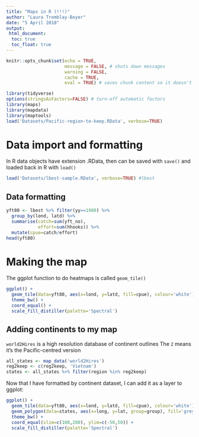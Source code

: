 ```yaml
---
title: "Maps in R (!!!)"
author: "Laura Tremblay-Boyer"
date: "5 April 2018"
output: 
 html_document: 
  toc: true
  toc_float: true
---
```


```r
knitr::opts_chunk$set(echo = TRUE, 
                      message = FALSE, # shuts down messages
                      warning = FALSE, 
                      cache = TRUE,
                      eval = TRUE) # saves chunk content so it doesn't rerun everytime
```

```r
library(tidyverse)
options(stringsAsFactors=FALSE) # turn-off automatic factors
library(maps)
library(mapdata)
library(maptools)
load('Datasets/Pacific-region-to-keep.RData', verbose=TRUE)
```

# Data import and formatting
In R data objects have extension .RData, then can be saved with `save()` and loaded back in R with `load()`

```r
load('Datasets/lbest-sample.RData', verbose=TRUE) #lbest
```

## Data formatting
```r
yft80 <- lbest %>% filter(yy==1980) %>%
  group_by(lond, latd) %>% 
  summarise(catch=sum(yft_no), 
            effort=sum(hhooks)) %>%
  mutate(cpue=catch/effort)
head(yft80)
```

# Making the map 
The ggplot function to do heatmaps is called `geom_tile()`
```r
ggplot() + 
  geom_tile(data=yft80, aes(x=lond, y=latd, fill=cpue), colour='white') +
  theme_bw() + 
  coord_equal() + 
  scale_fill_distiller(palette='Spectral')
```

## Adding continents to my map 
`world2Hires` is a high resolution database of continent outlines
The `2` means it's the Pacific-centred version
```r
all_states <- map_data('world2Hires')
reg2keep <- c(reg2keep, 'Vietnam')
states <- all_states %>% filter(region %in% reg2keep)
```

Now that I have formatted by continent dataset, I can add it 
as a layer to ggplot: 
```r
ggplot() + 
  geom_tile(data=yft80, aes(x=lond, y=latd, fill=cpue), colour='white') +
  geom_polygon(data=states, aes(x=long, y=lat, group=group), fill='grey95', colour='navy') + 
  theme_bw() + 
  coord_equal(xlim=c(100,280), ylim=c(-50,50)) + 
  scale_fill_distiller(palette='Spectral')
```
